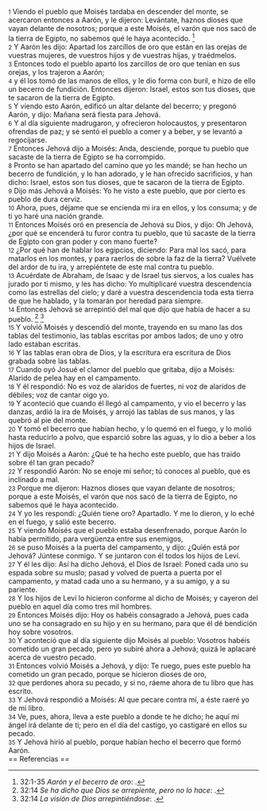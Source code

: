 {{anchor|1}} <small>1</small> Viendo el pueblo que Moisés tardaba en descender del monte, se acercaron entonces a Aarón, y le dijeron: Levántate, haznos dioses que vayan delante de nosotros; porque a este Moisés, el varón que nos sacó de la tierra de Egipto, no sabemos qué le haya acontecido. <ref>32:1-35 ''Aarón y el becerro de oro'': {{lib|LU|146|1|1}}.</ref><br>
{{anchor|2}} <small>2</small> Y Aarón les dijo: Apartad los zarcillos de oro que están en las orejas de vuestras mujeres, de vuestros hijos y de vuestras hijas, y traédmelos.<br>
{{anchor|3}} <small>3</small> Entonces todo el pueblo apartó los zarcillos de oro que tenían en sus orejas, y los trajeron a Aarón;<br>
{{anchor|4}} <small>4</small> y él los tomó de las manos de ellos, y le dio forma con buril, e hizo de ello un becerro de fundición. Entonces dijeron: Israel, estos son tus dioses, que te sacaron de la tierra de Egipto.<br>
{{anchor|5}} <small>5</small> Y viendo esto Aarón, edificó un altar delante del becerro; y pregonó Aarón, y dijo: Mañana será fiesta para Jehová.<br>
{{anchor|6}} <small>6</small> Y al día siguiente madrugaron, y ofrecieron holocaustos, y presentaron ofrendas de paz; y se sentó el pueblo a comer y a beber, y se levantó a regocijarse.<br>
{{anchor|7}} <small>7</small> Entonces Jehová dijo a Moisés: Anda, desciende, porque tu pueblo que sacaste de la tierra de Egipto se ha corrompido.<br>
{{anchor|8}} <small>8</small> Pronto se han apartado del camino que yo les mandé; se han hecho un becerro de fundición, y lo han adorado, y le han ofrecido sacrificios, y han dicho: Israel, estos son tus dioses, que te sacaron de la tierra de Egipto.<br>
{{anchor|9}} <small>9</small> Dijo más Jehová a Moisés: Yo he visto a este pueblo, que por cierto es pueblo de dura cerviz.<br>
{{anchor|10}} <small>10</small> Ahora, pues, déjame que se encienda mi ira en ellos, y los consuma; y de ti yo haré una nación grande.<br>
{{anchor|11}} <small>11</small> Entonces Moisés oró en presencia de Jehová su Dios, y dijo: Oh Jehová, ¿por qué se encenderá tu furor contra tu pueblo, que tú sacaste de la tierra de Egipto con gran poder y con mano fuerte?<br>
{{anchor|12}} <small>12</small> ¿Por qué han de hablar los egipcios, diciendo: Para mal los sacó, para matarlos en los montes, y para raerlos de sobre la faz de la tierra? Vuélvete del ardor de tu ira, y arrepiéntete de este mal contra tu pueblo.<br>
{{anchor|13}} <small>13</small> Acuérdate de Abraham, de Isaac y de Israel tus siervos, a los cuales has jurado por ti mismo, y les has dicho: Yo multiplicaré vuestra descendencia como las estrellas del cielo; y daré a vuestra descendencia toda esta tierra de que he hablado, y la tomarán por heredad para siempre.<br>
{{anchor|14}} <small>14</small> Entonces Jehová se arrepintió del mal que dijo que había de hacer a su pueblo. <ref>32:14 ''Se ha dicho que Dios se arrepiente, pero no lo hace'': {{lib|LU|2|2|2}}.</ref> <ref>32:14 ''La visión de Dios arrepintiéndose'': {{lib|LU|4|3|4}}.</ref><br>
{{anchor|15}} <small>15</small> Y volvió Moisés y descendió del monte, trayendo en su mano las dos tablas del testimonio, las tablas escritas por ambos lados; de uno y otro lado estaban escritas.<br>
{{anchor|16}} <small>16</small> Y las tablas eran obra de Dios, y la escritura era escritura de Dios grabada sobre las tablas.<br>
{{anchor|17}} <small>17</small> Cuando oyó Josué el clamor del pueblo que gritaba, dijo a Moisés: Alarido de pelea hay en el campamento.<br>
{{anchor|18}} <small>18</small> Y él respondió: No es voz de alaridos de fuertes, ni voz de alaridos de débiles; voz de cantar oigo yo.<br>
{{anchor|19}} <small>19</small> Y aconteció que cuando él llegó al campamento, y vio el becerro y las danzas, ardió la ira de Moisés, y arrojó las tablas de sus manos, y las quebró al pie del monte.<br>
{{anchor|20}} <small>20</small> Y tomó el becerro que habían hecho, y lo quemó en el fuego, y lo molió hasta reducirlo a polvo, que esparció sobre las aguas, y lo dio a beber a los hijos de Israel.<br>
{{anchor|21}} <small>21</small> Y dijo Moisés a Aarón: ¿Qué te ha hecho este pueblo, que has traído sobre él tan gran pecado?<br>
{{anchor|22}} <small>22</small> Y respondió Aarón: No se enoje mi señor; tú conoces al pueblo, que es inclinado a mal.<br>
{{anchor|23}} <small>23</small> Porque me dijeron: Haznos dioses que vayan delante de nosotros; porque a este Moisés, el varón que nos sacó de la tierra de Egipto, no sabemos qué le haya acontecido.<br>
{{anchor|24}} <small>24</small> Y yo les respondí: ¿Quién tiene oro? Apartadlo. Y me lo dieron, y lo eché en el fuego, y salió este becerro.<br>
{{anchor|25}} <small>25</small> Y viendo Moisés que el pueblo estaba desenfrenado, porque Aarón lo había permitido, para vergüenza entre sus enemigos,<br>
{{anchor|26}} <small>26</small> se puso Moisés a la puerta del campamento, y dijo: ¿Quién está por Jehová? Júntese conmigo. Y se juntaron con él todos los hijos de Leví.<br>
{{anchor|27}} <small>27</small> Y él les dijo: Así ha dicho Jehová, el Dios de Israel: Poned cada uno su espada sobre su muslo; pasad y volved de puerta a puerta por el campamento, y matad cada uno a su hermano, y a su amigo, y a su pariente.<br>
{{anchor|28}} <small>28</small> Y los hijos de Leví lo hicieron conforme al dicho de Moisés; y cayeron del pueblo en aquel día como tres mil hombres.<br>
{{anchor|29}} <small>29</small> Entonces Moisés dijo: Hoy os habéis consagrado a Jehová, pues cada uno se ha consagrado en su hijo y en su hermano, para que él dé bendición hoy sobre vosotros.<br>
{{anchor|30}} <small>30</small> Y aconteció que al día siguiente dijo Moisés al pueblo: Vosotros habéis cometido un gran pecado, pero yo subiré ahora a Jehová; quizá le aplacaré acerca de vuestro pecado.<br>
{{anchor|31}} <small>31</small> Entonces volvió Moisés a Jehová, y dijo: Te ruego, pues este pueblo ha cometido un gran pecado, porque se hicieron dioses de oro,<br>
{{anchor|32}} <small>32</small> que perdones ahora su pecado, y si no, ráeme ahora de tu libro que has escrito.<br>
{{anchor|33}} <small>33</small> Y Jehová respondió a Moisés: Al que pecare contra mí, a éste raeré yo de mi libro.<br>
{{anchor|34}} <small>34</small> Ve, pues, ahora, lleva a este pueblo a donde te he dicho; he aquí mi ángel irá delante de ti; pero en el día del castigo, yo castigaré en ellos su pecado.<br>
{{anchor|35}} <small>35</small> Y Jehová hirió al pueblo, porque habían hecho el becerro que formó Aarón.<br>
== Referencias ==

<references />
